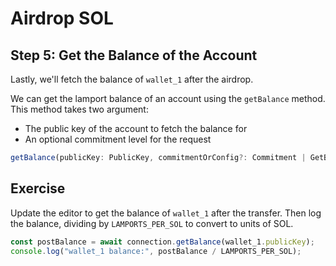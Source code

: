 # Airdrop SOL

## Step 5: Get the Balance of the Account

Lastly, we'll fetch the balance of `wallet_1` after the airdrop.

We can get the lamport balance of an account using the `getBalance` method.
This method takes two argument:

- The public key of the account to fetch the balance for
- An optional commitment level for the request

```ts
getBalance(publicKey: PublicKey, commitmentOrConfig?: Commitment | GetBalanceConfig): Promise<number>;
```

## Exercise

Update the editor to get the balance of `wallet_1` after the transfer.
Then log the balance, dividing by `LAMPORTS_PER_SOL` to convert to units of SOL.

```ts
const postBalance = await connection.getBalance(wallet_1.publicKey);
console.log("wallet_1 balance:", postBalance / LAMPORTS_PER_SOL);
```
